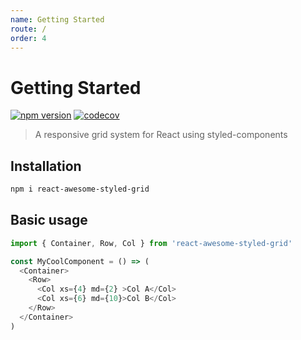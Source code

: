 ```yaml
---
name: Getting Started
route: /
order: 4
---
```

# Getting Started
[![npm version](https://badge.fury.io/js/react-awesome-styled-grid.svg)](https://www.npmjs.com/package/react-awesome-styled-grid)
[![codecov](https://codecov.io/gh/santosfrancisco/react-awesome-styled-grid/branch/master/graph/badge.svg)](https://codecov.io/gh/santosfrancisco/react-awesome-styled-grid)

> A responsive grid system for React using styled-components

## Installation

```bash
npm i react-awesome-styled-grid
```

## Basic usage

```js
import { Container, Row, Col } from 'react-awesome-styled-grid'

const MyCoolComponent = () => (
  <Container>
    <Row>
      <Col xs={4} md={2} >Col A</Col>
      <Col xs={6} md={10}>Col B</Col>
    </Row>
  </Container>
)
```
